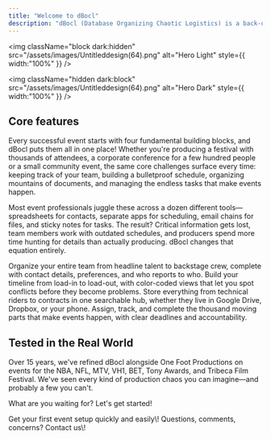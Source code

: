```yaml
---
title: "Welcome to dBocl"
description: "dBocl (Database Organizing Chaotic Logistics) is a back-of-house event management platform for event producers, festival organizers, theater managers, tour managers, event hosts and more."
---
```


<img
  className="block dark:hidden"
  src="/assets/images/Untitleddesign(64).png"
  alt="Hero Light"
  style={{ width:"100%" }}
/>

<img
  className="hidden dark:block"
  src="/assets/images/Untitleddesign(64).png"
  alt="Hero Dark"
  style={{ width:"100%" }}
/>

## Core features

Every successful event starts with four fundamental building blocks, and dBocl puts them all in one place\! Whether you're producing a festival with thousands of attendees, a corporate conference for a few hundred people or a small community event, the same core challenges surface every time: keeping track of your team, building a bulletproof schedule, organizing mountains of documents, and managing the endless tasks that make events happen.

Most event professionals juggle these across a dozen different tools—spreadsheets for contacts, separate apps for scheduling, email chains for files, and sticky notes for tasks. The result? Critical information gets lost, team members work with outdated schedules, and producers spend more time hunting for details than actually producing. dBocl changes that equation entirely.

<CardGroup cols={2}>
  <Card title="People" icon="people-group" href="https://harbinger.mintlify.app/essentials/people" cta="Learn more">
    Organize your entire team from headline talent to backstage crew, complete with contact details, preferences, and who reports to who.
  </Card>
  <Card title="Schedule" icon="calendar" href="https://harbinger.mintlify.app/essentials/schedule" cta="Learn more">
    Build your timeline from load-in to load-out, with color-coded views that let you spot conflicts before they become problems.
  </Card>
  <Card title="Files" icon="file-contract" href="https://harbinger.mintlify.app/essentials/files" cta="Learn more">
    Store everything from technical riders to contracts in one searchable hub, whether they live in Google Drive, Dropbox, or your phone.
  </Card>
  <Card title="Tasks" icon="list-check" href="https://harbinger.mintlify.app/essentials/tasks" cta="Learn more">
    Assign, track, and complete the thousand moving parts that make events happen, with clear deadlines and accountability.
  </Card>
</CardGroup>

## Tested in the Real World

Over 15 years, we've refined dBocl alongside One Foot Productions on events for the NBA, NFL, MTV, VH1, BET, Tony Awards, and Tribeca Film Festival. We've seen every kind of production chaos you can imagine—and probably a few you can't.

What are you waiting for? Let's get started\!

<CardGroup cols={2}>
  <Card title="Quick start guide" icon="notebook" href="https://harbinger.mintlify.app/quickstart">
    Get your first event setup quickly and easily\!
  </Card>
  <Card title="Contact us" icon="mailbox-flag-up" href="https://www.dbocl.com/contact-us">
    Questions, comments, concerns? Contact us\!
  </Card>
</CardGroup>